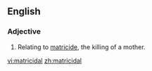 ==English==
===Adjective===
{{en-adj|-}}

#Relating to [[matricide]], the killing of a mother.

[[vi:matricidal]]
[[zh:matricidal]]